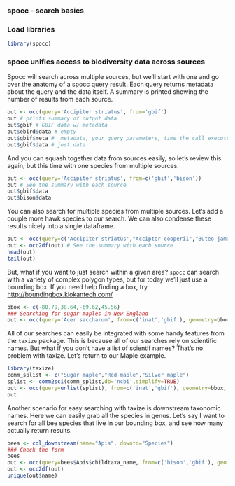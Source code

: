 ### spocc - search basics

### Load libraries

```r
library(spocc)
```

### spocc unifies access to biodiversity data across sources

Spocc will search across multiple sources, but we'll start with one and go over the anatomy of a spocc query result. Each query returns metadata about the query and the data itself.  A summary is printed showing the number of results from each source.

```r
out <- occ(query='Accipiter striatus', from='gbif')
out # prints summary of output data
out$gbif # GBIF data w/ metadata
out$ebird$data # empty
out$gbif$meta #  metadata, your query parameters, time the call executed, etc. 
out$gbif$data # just data
```

And you can squash together data from sources easily, so let's review this again, but this time with one species from multiple sources.

```r
out <- occ(query='Accipiter striatus', from=c('gbif','bison'))
out # See the summary with each source
out$gbif$data
out$bison$data
```


You can also search for multiple species from multiple sources.  Let's add a couple more hawk species to our search.  We can also condense these results nicely into a single dataframe.

```r
out <- occ(query=c('Accipiter striatus',"Accipter cooperii","Buteo jamaicensis"), from=c('inat','bison'))
out <- occ2df(out) # See the summary with each source
head(out)
tail(out)
```

But, what if you want to just search within a given area? `spocc` can search with a variety of complex polygon types, but for today we'll just use a bounding box.  If you need help finding a box, try [ http://boundingbox.klokantech.com/](http://boundingbox.klokantech.com/)

```r
bbox <- c(-80.79,38.64,-69.62,45.56)
### Searching for sugar maples in New England
out <- occ(query='Acer saccharum', from=c('inat','gbif'), geometry=bbox, limit = 100)

```

All of our searches can easily be integrated with some handy features from the `taxize` package.  This is because all of our searches rely on scientific names.  But what if you don't have a list of scientif names? That's no problem with taxize. Let's return to our Maple example.

```r
library(taxize)
comm_splist <- c("Sugar maple","Red maple","Silver maple")
splist <- comm2sci(comm_splist,db='ncbi',simplify=TRUE)
out <- occ(query=unlist(splist), from=c('inat','gbif'), geometry=bbox, limit = 100)
out
```

Another scenario for easy searching with taxize is downstream taxonomic names.  Here we can easily grab all the species in genus.  Let's say I want to search for all bee species that live in our bounding box, and see how many actually return results.

```r
bees <- col_downstream(name="Apis", downto="Species")
### Check the form
bees
out <- occ(query=bees$Apis$childtaxa_name, from=c('bison','gbif'), geometry=bbox, limit = 100)
out <- occ2df(out)
unique(out$name)

```


